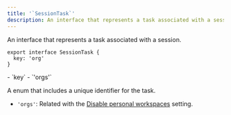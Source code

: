 ```yaml
---
title: '`SessionTask`'
description: An interface that represents a task associated with a session.
---
```


An interface that represents a task associated with a session.

```tsx
export interface SessionTask {
  key: 'org'
}
```

<Properties>
  - `key`
  - `'orgs'`

  A enum that includes a unique identifier for the task.

  - `'orgs'`: Related with the [Disable personal workspaces](/docs/organizations/overview#disable-personal-workspaces) setting.
</Properties>
